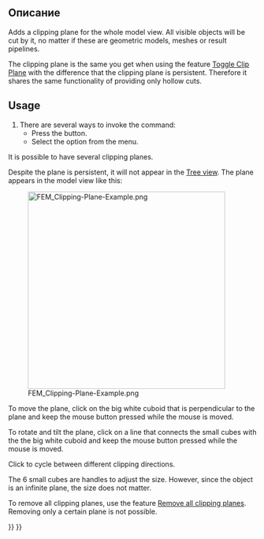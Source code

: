 <languages/>

<div class="mw-translate-fuzzy">
{{Docnav/ru
|[[FEM_PostCreateFunctions/ru|Filter functions]]
|[[FEM_ClippingPlaneRemoveAll/ru|Remove all clipping planes]]
|[[FEM_Workbench/ru|FEM]]
|IconL=Fem_CompPostCreateFunctions.png
|IconR=FEM_ClippingPlaneRemoveAll.svg
|IconC=Workbench_FEM.svg
}}
</div>

<div class="mw-translate-fuzzy">
{{GuiCommand/ru
|Name=FEM ClippingPlaneAdd
|Name/ru=FEM ClippingPlaneAdd
|MenuLocation= Utilities → Clipping Plane on Face
|Workbenches=[[FEM_Workbench/ru|FEM]]
|SeeAlso=[[FEM_tutorial/ru|FEM tutorial]]
}}
</div>

<span id="Description"></span>
==Описание==

Adds a clipping plane for the whole model view. All visible objects will be cut by it, no matter if these are geometric models, meshes or result pipelines.

The clipping plane is the same you get when using the feature [[Std_ToggleClipPlane|Toggle Clip Plane]] with the difference that the clipping plane is persistent. Therefore it shares the same functionality of providing only hollow cuts.

==Usage==

# There are several ways to invoke the command:
#* Press the {{Button|[[Image:FEM_ClippingPlaneAdd.svg|16px]] [[FEM_ClippingPlaneAdd|Clipping plane on face]]}} button.
#* Select the {{MenuCommand|Utilities → [[Image:FEM_ClippingPlaneAdd.svg|16px]] Clipping plane on face}} option from the menu.

It is possible to have several clipping planes.

Despite the plane is persistent, it will not appear in the [[Tree_view|Tree view]]. The plane appears in the model view like this:

[[File:FEM_Clipping-Plane-Example.png|400px]]

To move the plane, click on the big white cuboid that is perpendicular to the plane and keep the mouse button pressed while the mouse is moved.

To rotate and tilt the plane, click on a line that connects the small cubes with the the big white cuboid and keep the mouse button pressed while the mouse is moved. 

Click {{KEY|Ctrl}} to cycle between different clipping directions.

The 6 small cubes are handles to adjust the size. However, since the object is an infinite plane, the size does not matter.

To remove all clipping planes, use the feature [[FEM_ClippingPlaneRemoveAll|Remove all clipping planes]]. Removing only a certain plane is not possible.


<div class="mw-translate-fuzzy">
{{Docnav/ru
|[[FEM_PostCreateFunctions/ru|Filter functions]]
|[[FEM_ClippingPlaneRemoveAll/ru|Remove all clipping planes]]
|[[FEM_Workbench/ru|FEM]]
|IconL=Fem_CompPostCreateFunctions.png
|IconR=FEM_ClippingPlaneRemoveAll.svg
|IconC=Workbench_FEM.svg
}}
</div>

{{FEM Tools navi{{#translation:}}}}
{{Userdocnavi{{#translation:}}}}
